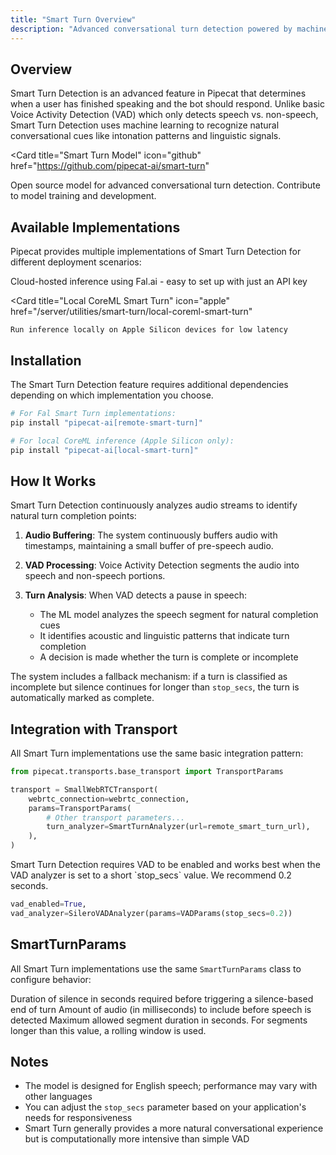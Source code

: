 ```yaml
---
title: "Smart Turn Overview"
description: "Advanced conversational turn detection powered by machine learning models"
---
```


## Overview

Smart Turn Detection is an advanced feature in Pipecat that determines when a user has finished speaking and the bot should respond. Unlike basic Voice Activity Detection (VAD) which only detects speech vs. non-speech, Smart Turn Detection uses machine learning to recognize natural conversational cues like intonation patterns and linguistic signals.

<Card
  title="Smart Turn Model"
  icon="github"
  href="https://github.com/pipecat-ai/smart-turn"
>
  Open source model for advanced conversational turn detection. Contribute to
  model training and development.
</Card>

## Available Implementations

Pipecat provides multiple implementations of Smart Turn Detection for different deployment scenarios:

<CardGroup cols={2}>
  <Card
    title="Fal Smart Turn"
    icon="cloud"
    href="/server/utilities/smart-turn/fal-smart-turn"
  >
    Cloud-hosted inference using Fal.ai - easy to set up with just an API key
  </Card>

  <Card
    title="Local CoreML Smart Turn"
    icon="apple"
    href="/server/utilities/smart-turn/local-coreml-smart-turn"
  >
    Run inference locally on Apple Silicon devices for low latency
  </Card>
</CardGroup>

## Installation

The Smart Turn Detection feature requires additional dependencies depending on which implementation you choose.

```bash
# For Fal Smart Turn implementations:
pip install "pipecat-ai[remote-smart-turn]"

# For local CoreML inference (Apple Silicon only):
pip install "pipecat-ai[local-smart-turn]"
```

## How It Works

Smart Turn Detection continuously analyzes audio streams to identify natural turn completion points:

1. **Audio Buffering**: The system continuously buffers audio with timestamps, maintaining a small buffer of pre-speech audio.

2. **VAD Processing**: Voice Activity Detection segments the audio into speech and non-speech portions.

3. **Turn Analysis**: When VAD detects a pause in speech:
   - The ML model analyzes the speech segment for natural completion cues
   - It identifies acoustic and linguistic patterns that indicate turn completion
   - A decision is made whether the turn is complete or incomplete

The system includes a fallback mechanism: if a turn is classified as incomplete but silence continues for longer than `stop_secs`, the turn is automatically marked as complete.

## Integration with Transport

All Smart Turn implementations use the same basic integration pattern:

```python
from pipecat.transports.base_transport import TransportParams

transport = SmallWebRTCTransport(
    webrtc_connection=webrtc_connection,
    params=TransportParams(
        # Other transport parameters...
        turn_analyzer=SmartTurnAnalyzer(url=remote_smart_turn_url),
    ),
)
```

<Tip>
  Smart Turn Detection requires VAD to be enabled and works best when the VAD analyzer is set to a short `stop_secs` value. We recommend 0.2 seconds.

```python
vad_enabled=True,
vad_analyzer=SileroVADAnalyzer(params=VADParams(stop_secs=0.2))
```

</Tip>

## SmartTurnParams

All Smart Turn implementations use the same `SmartTurnParams` class to configure behavior:

<ParamField path="stop_secs" type="float" default="3.0">
  Duration of silence in seconds required before triggering a silence-based end
  of turn
</ParamField>

<ParamField path="pre_speech_ms" type="float" default="0.0">
  Amount of audio (in milliseconds) to include before speech is detected
</ParamField>

<ParamField path="max_duration_secs" type="float" default="8.0">
  Maximum allowed segment duration in seconds. For segments longer than this
  value, a rolling window is used.
</ParamField>

## Notes

- The model is designed for English speech; performance may vary with other languages
- You can adjust the `stop_secs` parameter based on your application's needs for responsiveness
- Smart Turn generally provides a more natural conversational experience but is computationally more intensive than simple VAD
